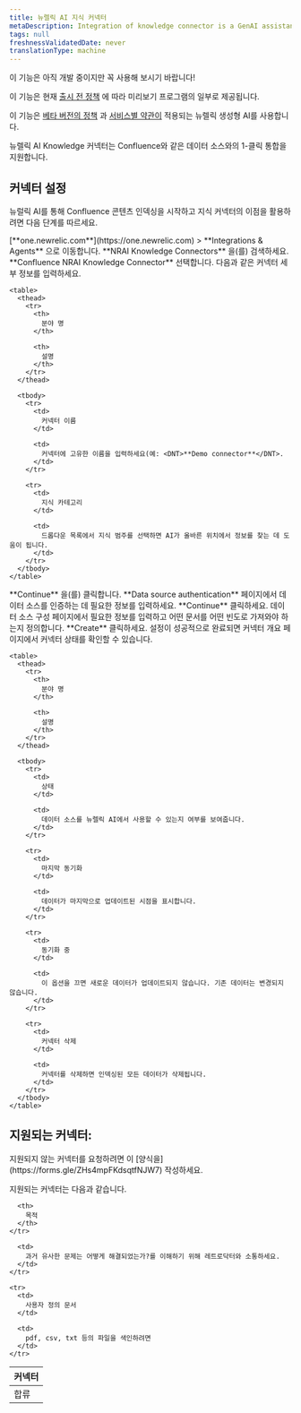 ```yaml
---
title: 뉴렐릭 AI 지식 커넥터
metaDescription: Integration of knowledge connector is a GenAI assistant for observability that will help you understand and improve your system by integrating knowledge connector with your confluence
tags: null
freshnessValidatedDate: never
translationType: machine
---
```


<Callout title="시사">
  이 기능은 아직 개발 중이지만 꼭 사용해 보시기 바랍니다!

  이 기능은 현재 [출시 전 정책](/docs/licenses/license-information/referenced-policies/new-relic-pre-release-policy) 에 따라 미리보기 프로그램의 일부로 제공됩니다.

  이 기능은 [베타 버전의 정책](/docs/licenses/license-information/referenced-policies/new-relic-pre-release-policy) 과 [서비스별 약관이](https://newrelic.com/termsandconditions/service-specific) 적용되는 뉴렐릭 생성형 AI를 사용합니다.
</Callout>

뉴렐릭 AI Knowledge 커넥터는 Confluence와 같은 데이터 소스와의 1-클릭 통합을 지원합니다.

## 커넥터 설정

뉴럴릭 AI를 통해 Confluence 콘텐츠 인덱싱을 시작하고 지식 커넥터의 이점을 활용하려면 다음 단계를 따르세요.

<Steps>
  <Step>
    <DNT>[**one.newrelic.com**](https://one.newrelic.com) &gt; **Integrations &amp; Agents**</DNT> 으로 이동합니다.
  </Step>

  <Step>
    <DNT>**NRAI Knowledge Connectors**</DNT> 을(를) 검색하세요.
  </Step>

  <Step>
    <DNT>**Confluence NRAI Knowledge Connector**</DNT> 선택합니다.
  </Step>

  <Step>
    다음과 같은 커넥터 세부 정보를 입력하세요.

    <table>
      <thead>
        <tr>
          <th>
            분야 명
          </th>

          <th>
            설명
          </th>
        </tr>
      </thead>

      <tbody>
        <tr>
          <td>
            커넥터 이름
          </td>

          <td>
            커넥터에 고유한 이름을 입력하세요(예: <DNT>**Demo connector**</DNT>.
          </td>
        </tr>

        <tr>
          <td>
            지식 카테고리
          </td>

          <td>
            드롭다운 목록에서 지식 범주를 선택하면 AI가 올바른 위치에서 정보를 찾는 데 도움이 됩니다.
          </td>
        </tr>
      </tbody>
    </table>
  </Step>

  <Step>
    <DNT>**Continue**</DNT> 을(를) 클릭합니다.
  </Step>

  <Step>
    <DNT>**Data source authentication**</DNT> 페이지에서 데이터 소스를 인증하는 데 필요한 정보를 입력하세요. <DNT>**Continue**</DNT> 클릭하세요.
  </Step>

  <Step>
    데이터 소스 구성 페이지에서 필요한 정보를 입력하고 어떤 문서를 어떤 빈도로 가져와야 하는지 정의합니다. <DNT>**Create**</DNT> 클릭하세요.
  </Step>

  <Step>
    설정이 성공적으로 완료되면 커넥터 개요 페이지에서 커넥터 상태를 확인할 수 있습니다.

    <table>
      <thead>
        <tr>
          <th>
            분야 명
          </th>

          <th>
            설명
          </th>
        </tr>
      </thead>

      <tbody>
        <tr>
          <td>
            상태
          </td>

          <td>
            데이터 소스를 뉴렐릭 AI에서 사용할 수 있는지 여부를 보여줍니다.
          </td>
        </tr>

        <tr>
          <td>
            마지막 동기화
          </td>

          <td>
            데이터가 마지막으로 업데이트된 시점을 표시합니다.
          </td>
        </tr>

        <tr>
          <td>
            동기화 중
          </td>

          <td>
            이 옵션을 끄면 새로운 데이터가 업데이트되지 않습니다. 기존 데이터는 변경되지 않습니다.
          </td>
        </tr>

        <tr>
          <td>
            커넥터 삭제
          </td>

          <td>
            커넥터를 삭제하면 인덱싱된 모든 데이터가 삭제됩니다.
          </td>
        </tr>
      </tbody>
    </table>
  </Step>
</Steps>

## 지원되는 커넥터:

<Callout title="중요한">
  지원되지 않는 커넥터를 요청하려면 이 [양식을](https://forms.gle/ZHs4mpFKdsqtfNJW7) 작성하세요.
</Callout>

지원되는 커넥터는 다음과 같습니다.

<table>
  <thead>
    <tr>
      <th>
        커넥터
      </th>

      <th>
        목적
      </th>
    </tr>
  </thead>

  <tbody>
    <tr>
      <td>
        합류
      </td>

      <td>
        과거 유사한 문제는 어떻게 해결되었는가?를 이해하기 위해 레트로닥터와 소통하세요.
      </td>
    </tr>

    <tr>
      <td>
        사용자 정의 문서
      </td>

      <td>
        pdf, csv, txt 등의 파일을 색인하려면
      </td>
    </tr>
  </tbody>
</table>